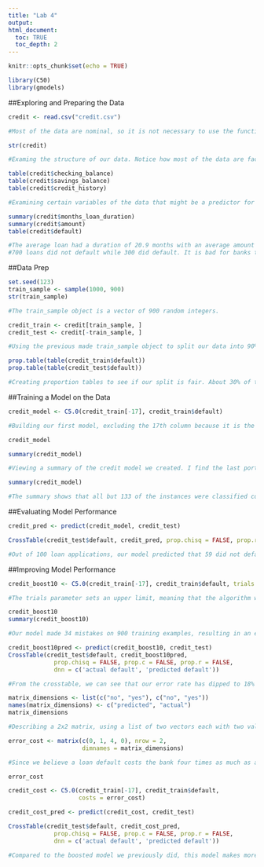 ```yaml
---
title: "Lab 4"
output: 
html_document:
  toc: TRUE
  toc_depth: 2
---
```


```r
knitr::opts_chunk$set(echo = TRUE)
```

```r
library(C50)
library(gmodels)

```

##Exploring and Preparing the Data

```r
credit <- read.csv("credit.csv")

#Most of the data are nominal, so it is not necessary to use the function stringsAsFactors.

```

```r
str(credit)

#Examing the structure of our data. Notice how most of the data are factors and integers.

```

```r
table(credit$checking_balance)
table(credit$savings_balance)
table(credit$credit_history)

#Examining certain variables of the data that might be a predictor for a default loan. Notice how in the savings balance variable there are many unknown amounts.

```

```r
summary(credit$months_loan_duration)
summary(credit$amount)
table(credit$default)

#The average loan had a duration of 20.9 months with an average amount of 3,271 DM. 
#700 loans did not default while 300 did default. It is bad for banks to have a high rate of default because it means the bank can not fully recover for the lost loan amount.

```

##Data Prep

```r
set.seed(123)
train_sample <- sample(1000, 900)
str(train_sample)

#The train_sample object is a vector of 900 random integers.

```

```r
credit_train <- credit[train_sample, ]
credit_test <- credit[-train_sample, ]

#Using the previous made train_sample object to split our data into 90% training set and 10% testing set. 

prop.table(table(credit_train$default))
prop.table(table(credit_test$default))

#Creating proportion tables to see if our split is fair. About 30% of the loans should default in both sets.

```

##Training a Model on the Data

```r
credit_model <- C5.0(credit_train[-17], credit_train$default)

#Building our first model, excluding the 17th column because it is the "default" variable, which is our target variable.

credit_model

```

```r
summary(credit_model)

#Viewing a summary of the credit model we created. I find the last portion of the model interesting, the portion in which the attribute usage is described. Can this be interpreted as the percentage of our variables that are considered most heavily when deciding if someone is going to default on their loan or not? 

```

```r
summary(credit_model)

#The summary shows that all but 133 of the instances were classified correctly, which results in an error rate of 14.8%. A total of 35 actual no values were incorrectly classified as yes (false positives), while 98 yes values were misclassified as no (false negatives).

```

##Evaluating Model Performance

```r
credit_pred <- predict(credit_model, credit_test)

CrossTable(credit_test$default, credit_pred, prop.chisq = FALSE, prop.r = FALSE, dnn = c('actual default', 'predicted default'))

#Out of 100 loan applications, our model predicted that 59 did not default and 14 did default, restulting in model accuracy of 73% and an error rate of 27%. Our model only predicted 14 of the 33 actual loan defaults in our data, which is not very good. 

```

##Improving Model Performance

```r
credit_boost10 <- C5.0(credit_train[-17], credit_train$default, trials = 10)

#The trials parameter sets an upper limit, meaning that the algorithm will stop adding trees if it notices additional trials does not improve the accuracy.

credit_boost10
summary(credit_boost10)

#Our model made 34 mistakes on 900 training examples, resulting in an error rate of 3.8%. This is a large improvement over the 13.9% error rate in our previous model.

```

```r
credit_boost10pred <- predict(credit_boost10, credit_test)
CrossTable(credit_test$default, credit_boost10pred,
             prop.chisq = FALSE, prop.c = FALSE, prop.r = FALSE,
             dnn = c('actual default', 'predicted default'))

#From the crosstable, we can see that our error rate has dipped to 18% from the 27% error rate in our previous model. There are 5 false positives and 13 false negatives. The model is still not predicting defaults well, with only 20 of the 33 predicted correctly, which is a 60% rate.

```

```r
matrix_dimensions <- list(c("no", "yes"), c("no", "yes"))
names(matrix_dimensions) <- c("predicted", "actual")
matrix_dimensions

#Describing a 2x2 matrix, using a list of two vectors each with two values.

```

```r
error_cost <- matrix(c(0, 1, 4, 0), nrow = 2, 
                     dimnames = matrix_dimensions)

#Since we believe a loan default costs the bank four times as much as a missed opportunity, we set up our matrix this way.

error_cost

```

```r

credit_cost <- C5.0(credit_train[-17], credit_train$default,
                    costs = error_cost)

credit_cost_pred <- predict(credit_cost, credit_test)

CrossTable(credit_test$default, credit_cost_pred,
             prop.chisq = FALSE, prop.c = FALSE, prop.r = FALSE,
             dnn = c('actual default', 'predicted default'))

#Compared to the boosted model we previously did, this model makes more mistakes. The error rate with this model is 37% compared to 18% in the boosted model. In this model, 79% of the actual defaults were predicted to be non-defaults.

```


